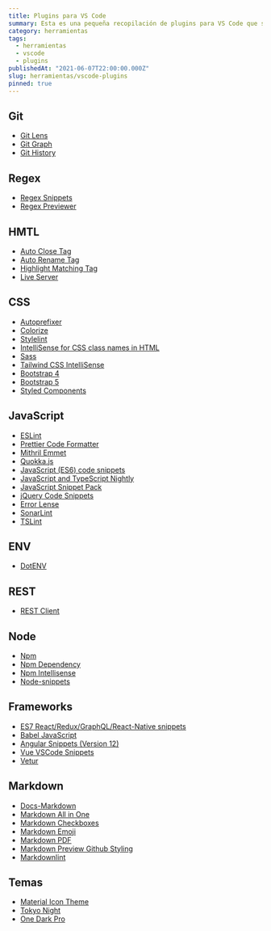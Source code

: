 ```yaml
---
title: Plugins para VS Code
summary: Esta es una pequeña recopilación de plugins para VS Code que suelo utilizar.
category: herramientas
tags:
  - herramientas
  - vscode
  - plugins
publishedAt: "2021-06-07T22:00:00.000Z"
slug: herramientas/vscode-plugins
pinned: true
---
```



<ArticleData />

## Git

- [Git Lens](https://marketplace.visualstudio.com/items?itemName=eamodio.gitlens)
- [Git Graph](https://marketplace.visualstudio.com/items?itemName=mhutchie.git-graph)
- [Git History](https://marketplace.visualstudio.com/items?itemName=donjayamanne.githistory)

## Regex

- [Regex Snippets](https://marketplace.visualstudio.com/items?itemName=Monish.regexsnippets)
- [Regex Previewer](https://marketplace.visualstudio.com/items?itemName=chrmarti.regex)

## HMTL

- [Auto Close Tag](https://marketplace.visualstudio.com/items?itemName=formulahendry.auto-close-tag)
- [Auto Rename Tag](https://marketplace.visualstudio.com/items?itemName=formulahendry.auto-rename-tag)
- [Highlight Matching Tag](https://marketplace.visualstudio.com/items?itemName=vincaslt.highlight-matching-tag)
- [Live Server](https://marketplace.visualstudio.com/items?itemName=ritwickdey.LiveServer)

## CSS

- [Autoprefixer](https://marketplace.visualstudio.com/items?itemName=mrmlnc.vscode-autoprefixer)
- [Colorize](https://marketplace.visualstudio.com/items?itemName=kamikillerto.vscode-colorize)
- [Stylelint](https://marketplace.visualstudio.com/items?itemName=stylelint.vscode-stylelint)
- [IntelliSense for CSS class names in HTML](https://marketplace.visualstudio.com/items?itemName=Zignd.html-css-class-completion)
- [Sass](https://marketplace.visualstudio.com/items?itemName=Syler.sass-indented)
- [Tailwind CSS IntelliSense](https://marketplace.visualstudio.com/items?itemName=bradlc.vscode-tailwindcss)
- [Bootstrap 4](https://marketplace.visualstudio.com/items?itemName=thekalinga.bootstrap4-vscode)
- [Bootstrap 5](https://marketplace.visualstudio.com/items?itemName=HansUXdev.bootstrap5-snippets)
- [Styled Components](https://marketplace.visualstudio.com/items?itemName=jpoissonnier.vscode-styled-components)

## JavaScript

- [ESLint](https://marketplace.visualstudio.com/items?itemName=dbaeumer.vscode-eslint)
- [Prettier Code Formatter](https://marketplace.visualstudio.com/items?itemName=esbenp.prettier-vscode)
- [Mithril Emmet](https://marketplace.visualstudio.com/items?itemName=FallenMax.mithril-emmet)
- [Quokka.js](https://marketplace.visualstudio.com/items?itemName=WallabyJs.quokka-vscode)
- [JavaScript (ES6) code snippets](https://marketplace.visualstudio.com/items?itemName=xabikos.JavaScriptSnippets)
- [JavaScript and TypeScript Nightly](https://marketplace.visualstudio.com/items?itemName=ms-vscode.vscode-typescript-next)
- [JavaScript Snippet Pack](https://marketplace.visualstudio.com/items?itemName=akamud.vscode-javascript-snippet-pack)
- [jQuery Code Snippets](https://marketplace.visualstudio.com/items?itemName=donjayamanne.jquerysnippets)
- [Error Lense](https://marketplace.visualstudio.com/items?itemName=usernamehw.errorlens)
- [SonarLint](https://marketplace.visualstudio.com/items?itemName=SonarSource.sonarlint-vscode)
- [TSLint](https://marketplace.visualstudio.com/items?itemName=ms-vscode.vscode-typescript-tslint-plugin)

## ENV

- [DotENV](https://marketplace.visualstudio.com/items?itemName=mikestead.dotenv)

## REST

- [REST Client](https://marketplace.visualstudio.com/items?itemName=humao.rest-client)

## Node

- [Npm](https://marketplace.visualstudio.com/items?itemName=eg2.vscode-npm-script)
- [Npm Dependency](https://marketplace.visualstudio.com/items?itemName=howardzuo.vscode-npm-dependency)
- [Npm Intellisense](https://marketplace.visualstudio.com/items?itemName=christian-kohler.npm-intellisense)
- [Node-snippets](https://marketplace.visualstudio.com/items?itemName=chris-noring.node-snippets)

## Frameworks

- [ES7 React/Redux/GraphQL/React-Native snippets](https://marketplace.visualstudio.com/items?itemName=dsznajder.es7-react-js-snippets)
- [Babel JavaScript](https://marketplace.visualstudio.com/items?itemName=mgmcdermott.vscode-language-babel)
- [Angular Snippets (Version 12)](https://marketplace.visualstudio.com/items?itemName=johnpapa.Angular2)
- [Vue VSCode Snippets](https://marketplace.visualstudio.com/items?itemName=sdras.vue-vscode-snippets)
- [Vetur](https://marketplace.visualstudio.com/items?itemName=octref.vetur)

## Markdown

- [Docs-Markdown](https://marketplace.visualstudio.com/items?itemName=docsmsft.docs-markdown)
- [Markdown All in One](https://marketplace.visualstudio.com/items?itemName=yzhang.markdown-all-in-one)
- [Markdown Checkboxes](https://marketplace.visualstudio.com/items?itemName=bierner.markdown-checkbox)
- [Markdown Emoji](https://marketplace.visualstudio.com/items?itemName=bierner.markdown-emoji)
- [Markdown PDF](https://marketplace.visualstudio.com/items?itemName=yzane.markdown-pdf)
- [Markdown Preview Github Styling](https://marketplace.visualstudio.com/items?itemName=bierner.markdown-preview-github-styles)
- [Markdownlint](https://marketplace.visualstudio.com/items?itemName=DavidAnson.vscode-markdownlint)

## Temas

- [Material Icon Theme](https://marketplace.visualstudio.com/items?itemName=PKief.material-icon-theme)
- [Tokyo Night](https://marketplace.visualstudio.com/items?itemName=enkia.tokyo-night)
- [One Dark Pro](https://marketplace.visualstudio.com/items?itemName=zhuangtongfa.Material-theme)
